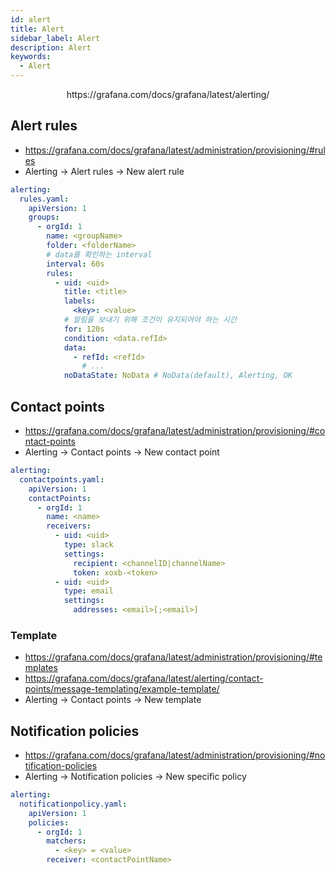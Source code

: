 ```yaml
---
id: alert
title: Alert
sidebar_label: Alert
description: Alert
keywords:
  - Alert
---
```



<center>
  <Image
    img={require("@site/static/img/mlops/mlops/monitoring/plg/alerting.png")}
    width={750}
  />
</center>
<center>https://grafana.com/docs/grafana/latest/alerting/</center>

## Alert rules

- https://grafana.com/docs/grafana/latest/administration/provisioning/#rules
- Alerting -\> Alert rules -\> New alert rule

```yaml
alerting:
  rules.yaml:
    apiVersion: 1
    groups:
      - orgId: 1
        name: <groupName>
        folder: <folderName>
        # data를 확인하는 interval
        interval: 60s
        rules:
          - uid: <uid>
            title: <title>
            labels:
              <key>: <value>
            # 알림을 보내기 위해 조건이 유지되어야 하는 시간
            for: 120s
            condition: <data.refId>
            data:
              - refId: <refId>
                # ...
            noDataState: NoData # NoData(default), Alerting, OK
```

## Contact points

- https://grafana.com/docs/grafana/latest/administration/provisioning/#contact-points
- Alerting -\> Contact points -\> New contact point

```yaml
alerting:
  contactpoints.yaml:
    apiVersion: 1
    contactPoints:
      - orgId: 1
        name: <name>
        receivers:
          - uid: <uid>
            type: slack
            settings:
              recipient: <channelID|channelName>
              token: xoxb-<token>
          - uid: <uid>
            type: email
            settings:
              addresses: <email>[;<email>]
```

### Template

- https://grafana.com/docs/grafana/latest/administration/provisioning/#templates
- https://grafana.com/docs/grafana/latest/alerting/contact-points/message-templating/example-template/
- Alerting -\> Contact points -\> New template

## Notification policies

- https://grafana.com/docs/grafana/latest/administration/provisioning/#notification-policies
- Alerting -\> Notification policies -\> New specific policy

```yaml
alerting:
  notificationpolicy.yaml:
    apiVersion: 1
    policies:
      - orgId: 1
        matchers:
          - <key> = <value>
        receiver: <contactPointName>
```
